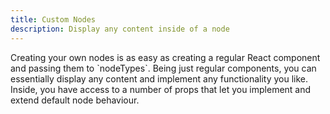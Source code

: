 ```yaml
---
title: Custom Nodes
description: Display any content inside of a node
---
```




<ExampleLayout>
Creating your own nodes is as easy as creating a regular React component and passing them to `nodeTypes`. Being just regular components, you can essentially display any content and implement any functionality you like. Inside, you have access to a number of props that let you implement and extend default node behaviour.

<RemoteCodeViewer route="examples/nodes/custom-node" />

</ExampleLayout>
